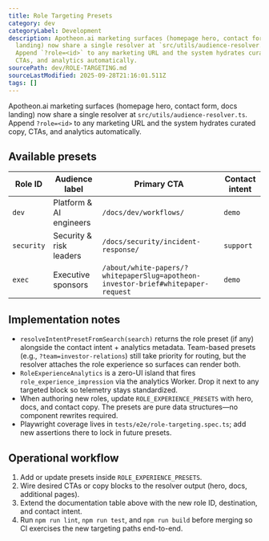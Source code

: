 ```yaml
---
title: Role Targeting Presets
category: dev
categoryLabel: Development
description: Apotheon.ai marketing surfaces (homepage hero, contact form, docs
  landing) now share a single resolver at `src/utils/audience-resolver.ts`.
  Append `?role=<id>` to any marketing URL and the system hydrates curated copy,
  CTAs, and analytics automatically.
sourcePath: dev/ROLE-TARGETING.md
sourceLastModified: 2025-09-28T21:16:01.511Z
tags: []
---
```


Apotheon.ai marketing surfaces (homepage hero, contact form, docs landing) now share a single
resolver at `src/utils/audience-resolver.ts`. Append `?role=<id>` to any marketing URL and the
system hydrates curated copy, CTAs, and analytics automatically.

## Available presets

| Role ID    | Audience label          | Primary CTA                                                                      | Contact intent |
| ---------- | ----------------------- | -------------------------------------------------------------------------------- | -------------- |
| `dev`      | Platform & AI engineers | `/docs/dev/workflows/`                                                           | `demo`         |
| `security` | Security & risk leaders | `/docs/security/incident-response/`                                              | `support`      |
| `exec`     | Executive sponsors      | `/about/white-papers/?whitepaperSlug=apotheon-investor-brief#whitepaper-request` | `demo`         |

## Implementation notes

- `resolveIntentPresetFromSearch(search)` returns the role preset (if any) alongside the contact
  intent + analytics metadata. Team-based presets (e.g., `?team=investor-relations`) still take
  priority for routing, but the resolver attaches the role experience so surfaces can render both.
- `RoleExperienceAnalytics` is a zero-UI island that fires `role_experience_impression` via the
  analytics Worker. Drop it next to any targeted block so telemetry stays standardized.
- When authoring new roles, update `ROLE_EXPERIENCE_PRESETS` with hero, docs, and contact copy. The
  presets are pure data structures—no component rewrites required.
- Playwright coverage lives in `tests/e2e/role-targeting.spec.ts`; add new assertions there to lock
  in future presets.

## Operational workflow

1. Add or update presets inside `ROLE_EXPERIENCE_PRESETS`.
2. Wire desired CTAs or copy blocks to the resolver output (hero, docs, additional pages).
3. Extend the documentation table above with the new role ID, destination, and contact intent.
4. Run `npm run lint`, `npm run test`, and `npm run build` before merging so CI exercises the new
   targeting paths end-to-end.
